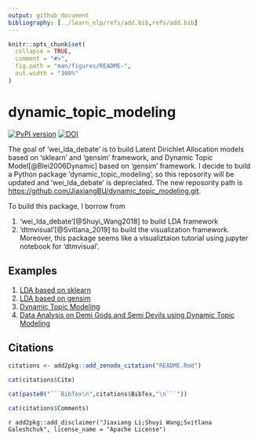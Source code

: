 ```yaml
---
output: github_document
bibliography: [../learn_nlp/refs/add.bib,refs/add.bib]
---
```


<!-- README.md is generated from README.Rmd. Please edit that file -->

```r
knitr::opts_chunk$set(
  collapse = TRUE,
  comment = "#>",
  fig.path = "man/figures/README-",
  out.width = "100%"
)
```

# dynamic_topic_modeling

<!-- badges: start -->
[![PyPI version](https://badge.fury.io/py/dynamic-topic-modeling.svg)](https://badge.fury.io/py/dynamic-topic-modeling)
[![DOI](https://zenodo.org/badge/238671296.svg)](https://zenodo.org/badge/latestdoi/238671296)
<!-- badges: end -->

The goal of 'wei_lda_debate' is to build Latent Dirichlet Allocation models based on 'sklearn' and 'gensim' framework, and Dynamic Topic Model[@Blei2006Dynamic] based on 'gensim' framework.
I decide to build a Python package 'dynamic_topic_modeling', so this reposority will be updated and 'wei_lda_debate' is depreciated.
The new reposority path is <https://github.com/JiaxiangBU/dynamic_topic_modeling.git>.


To build this package, I borrow from 

1. 'wei_lda_debate'[@Shuyi_Wang2018] to build LDA framework
1. 'dtmvisual'[@Svitlana_2019] to build the visualization framework.
Moreover, this package seems like a visualiztaion tutorial using jupyter notebook for 'dtmvisual'.

## Examples

1. [LDA based on sklearn]
1. [LDA based on gensim]
1. [Dynamic Topic Modeling]
1. [Data Analysis on Demi Gods and Semi Devils using Dynamic Topic Modeling]

[LDA based on sklearn]: https://nbviewer.jupyter.org/urls/jiaxiangbu.github.io/dynamic_topic_modeling/sklearn-lda.ipynb
[LDA based on gensim]: https://nbviewer.jupyter.org/urls/jiaxiangbu.github.io/dynamic_topic_modeling/gensim-lda.ipynb
[Dynamic Topic Modeling]: https://nbviewer.jupyter.org/urls/jiaxiangbu.github.io/dynamic_topic_modeling/dtm.ipynb
[Data Analysis on Demi Gods and Semi Devils using Dynamic Topic Modeling]: https://nbviewer.jupyter.org/urls/jiaxiangbu.github.io/dynamic_topic_modeling/demo.ipynb

## Citations

```r
citations <- add2pkg::add_zenodo_citation("README.Rmd")
```

```r
cat(citations$Cite)
```

```r
cat(paste0("```BibTex\n",citations$BibTex,"\n```"))
```

```r
cat(citations$Comments)
```


`r add2pkg::add_disclaimer("Jiaxiang Li;Shuyi Wang;Svitlana Galeshchuk", license_name = "Apache License")`
